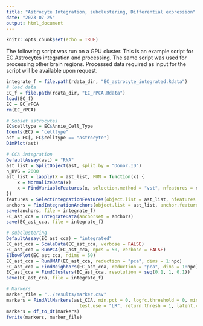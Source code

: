 ```yaml
---
title: "Astrocyte Integration, subclustering, Differential expression"
date: "2023-07-25"
output: html_document
---
```


```r
knitr::opts_chunk$set(echo = TRUE)
```

The following script was run on a GPU cluster. This is an example script for EC Astrocytes integration and processing. The same script was used for processing other brain regions. Processed data required as input for the script will be available upon request. 
```r
integrate_f = file.path(rdata_dir, "EC_astrocyte_integrated.Rdata")
# load data
EC_f = file.path(rdata_dir, "EC_rPCA.Rdata")
load(EC_f)
EC = EC_rPCA
rm(EC_rPCA)

# Subset astrocytes
EC$celltype = EC$Annie_Cell_Type
Idents(EC) = "celltype"
ast = EC[, EC$celltype == "astrocyte"]
DimPlot(ast)

# CCA integration
DefaultAssay(ast) = "RNA"
ast_list = SplitObject(ast, split.by = "Donor.ID")
n_HVG = 2000
ast_list = lapply(X = ast_list, FUN = function(x) {
    x = NormalizeData(x)
    x = FindVariableFeatures(x, selection.method = "vst", nfeatures = n_HVG)
})
features = SelectIntegrationFeatures(object.list = ast_list, nfeatures = n_HVG)
anchors = FindIntegrationAnchors(object.list = ast_list, anchor.features = features)
save(anchors, file = integrate_f)
EC_ast_cca = IntegrateData(anchorset = anchors)
save(EC_ast_cca, file = integrate_f)

# subclustering
DefaultAssay(EC_ast_cca) = "integrated"
EC_ast_cca = ScaleData(EC_ast_cca, verbose = FALSE)
EC_ast_cca = RunPCA(EC_ast_cca, npcs = 50, verbose = FALSE)
ElbowPlot(EC_ast_cca, ndims = 50)
EC_ast_cca = RunUMAP(EC_ast_cca, reduction = "pca", dims = 1:npc)
EC_ast_cca = FindNeighbors(EC_ast_cca, reduction = "pca", dims = 1:npc)
EC_ast_cca = FindClusters(EC_ast_cca, resolution = seq(0.1, 1, 0.1))
save(EC_ast_cca, file = integrate_f)

# Markers
marker_file = "../results/marker.csv"
markers = FindAllMarkers(ast_CCA, min.pct = 0, logfc.threshold = 0, min.cells.feature = 0,
                           test.use = "LR", return.thresh = 1, latent.vars = "Donor.ID")
markers = df_to_dt(markers)
fwrite(markers, marker_file)
```

